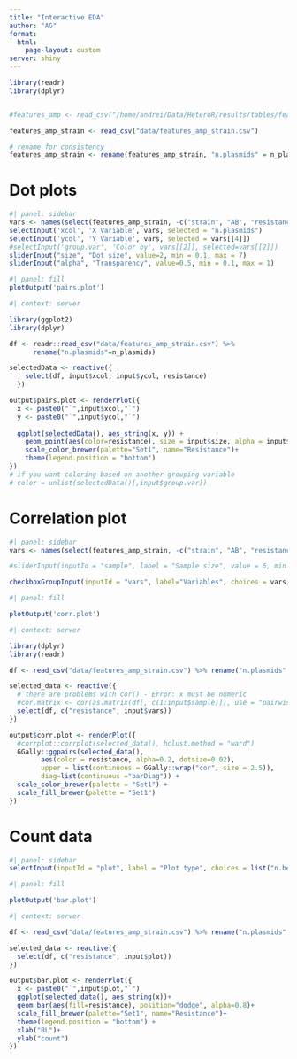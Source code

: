 ```yaml
---
title: "Interactive EDA"
author: "AG"
format: 
  html: 
    page-layout: custom
server: shiny
---
```


```r
library(readr)
library(dplyr)


#features_amp <- read_csv("/home/andrei/Data/HeteroR/results/tables/features_amp.csv")

features_amp_strain <- read_csv("data/features_amp_strain.csv")

# rename for consistency
features_amp_strain <- rename(features_amp_strain, "n.plasmids" = n_plasmids)
```

# Dot plots

```r
#| panel: sidebar
vars <- names(select(features_amp_strain, -c("strain", "AB", "resistance")))
selectInput('xcol', 'X Variable', vars, selected = "n.plasmids")
selectInput('ycol', 'Y Variable', vars, selected = vars[[4]])
#selectInput('group.var', 'Color by', vars[[2]], selected=vars[[2]])
sliderInput("size", "Dot size", value=2, min = 0.1, max = 7)
sliderInput("alpha", "Transparency", value=0.5, min = 0.1, max = 1)

```

```r
#| panel: fill
plotOutput('pairs.plot')
```

```r
#| context: server

library(ggplot2)
library(dplyr)

df <- readr::read_csv("data/features_amp_strain.csv") %>%
      rename("n.plasmids"=n_plasmids)

selectedData <- reactive({
    select(df, input$xcol, input$ycol, resistance)
  })

output$pairs.plot <- renderPlot({
  x <- paste0("`",input$xcol,"`")
  y <- paste0("`",input$ycol,"`")
  
  ggplot(selectedData(), aes_string(x, y)) +
    geom_point(aes(color=resistance), size = input$size, alpha = input$alpha) +
    scale_color_brewer(palette="Set1", name="Resistance")+
    theme(legend.position = "bottom")
})
# if you want coloring based on another grouping variable
# color = unlist(selectedData()[,input$group.var])
```


# Correlation plot

```r
#| panel: sidebar
vars <- names(select(features_amp_strain, -c("strain", "AB", "resistance")))

#sliderInput(inputId = "sample", label = "Sample size", value = 6, min = 2, max = length(vars), step = 1)

checkboxGroupInput(inputId = "vars", label="Variables", choices = vars, selected = vars[1:4])

```

```r
#| panel: fill

plotOutput('corr.plot')
```


```r
#| context: server

library(dplyr)
library(readr)

df <- read_csv("data/features_amp_strain.csv") %>% rename("n.plasmids" = n_plasmids)

selected_data <- reactive({
  # there are problems with cor() - Error: x must be numeric
  #cor.matrix <- cor(as.matrix(df[, c(1:input$sample)]), use = "pairwise.complete.obs")
  select(df, c("resistance", input$vars))
})

output$corr.plot <- renderPlot({
  #corrplot::corrplot(selected_data(), hclust.method = "ward")
  GGally::ggpairs(selected_data(), 
        aes(color = resistance, alpha=0.2, dotsize=0.02), 
        upper = list(continuous = GGally::wrap("cor", size = 2.5)),
        diag=list(continuous ="barDiag")) +
  scale_color_brewer(palette = "Set1") +
  scale_fill_brewer(palette = "Set1")
})

```

# Count data

```r
#| panel: sidebar
selectInput(inputId = "plot", label = "Plot type", choices = list("n.beta.lac", "n.plasmids"), selected = "n.beta.lac")

```


```r
#| panel: fill

plotOutput('bar.plot')
```


```r
#| context: server

df <- read_csv("data/features_amp_strain.csv") %>% rename("n.plasmids" = n_plasmids)

selected_data <- reactive({
  select(df, c("resistance", input$plot))
})

output$bar.plot <- renderPlot({
  x <- paste0("`",input$plot,"`")
  ggplot(selected_data(), aes_string(x))+
  geom_bar(aes(fill=resistance), position="dodge", alpha=0.8)+
  scale_fill_brewer(palette="Set1", name="Resistance")+
  theme(legend.position = "bottom") +
  xlab("BL")+
  ylab("count")
})

```



